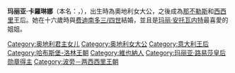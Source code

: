 {{Infobox royalty|consort=yes
| name         = 玛丽亚·卡羅琳娜
| image        = Maria-carolina-regina-napol.jpg
| image_size   = 250px
| succession   = 那不勒斯和西西里王后
| reign        = 1768年5月12日 — 1814年9月8日
| birth_date   = {{birth date|1752|8|13|}}
| birth_place  = {{flag|Holy Roman Empire}}[[維也納|維也納]][[美泉宮|美泉宮]]
| death_date   = {{death date and age|1814|9|8|1752|8|13|mf=y}}
| death_place  = {{flag|Austrian Empire}}[[維也納|維也納]][[赫岑多夫宮|赫岑多夫宮]]
| burial_place = {{AUT}}[[皇家墓穴_(维也纳)|皇家墓穴]]
| spouse       = [[费迪南多一世_(两西西里)|费迪南多三/四世]]
| issue        = 神聖羅馬皇后[[瑪麗亞·特蕾莎_(那不勒斯和西西里公主)|玛丽亚·特蕾莎]]<br>托斯卡納大公夫人[[路易莎_(那不勒斯和西西里公主)|路易莎]]<br>兩西西里國王[[弗朗切斯科一世_(两西西里)|弗朗切斯科一世]]<br>薩丁尼亞王后[[瑪麗亞·克里斯蒂娜_(那不勒斯和西西里公主)|玛丽亚·克里斯蒂娜]]<br>法國王后[[瑪麗亞·艾瑪莉亞_(那不勒斯和西西里公主)|玛丽亚·艾瑪莉亞]]<br>阿斯圖里亞斯親王妃[[瑪麗亞·安東妮亞_(那不勒斯和西西里公主)|瑪麗亞·安東妮亞]]<br>[[那不勒斯和西西里的利奧波多|利奥波多王子]]
| full name    = Maria Carolina Luise Josefa Johanna Antonia
| house        = [[哈布斯堡-洛林皇朝|哈布斯堡-洛林皇朝]]
| father       = [[弗朗茨一世_(神圣罗马帝国)|法蘭茲一世]]
| mother       = [[玛丽亚·特蕾西亚|瑪麗亞·特蕾莎]]
| religion     = [[罗马天主教|罗马天主教]]
}}

'''玛丽亚·卡羅琳娜'''（本名：{{lang|de|''Maria Carolina von Habsburg-Lothringen''}}，{{bd|1752年|8月13日|1814年|9月8日|catIdx=Maria Carolina}}），出生時為奧地利女大公，之後成為[[那不勒斯|那不勒斯]]和[[西西里|西西里]]王后。她在十六歲時與[[费迪南多一世_(两西西里)|费迪南多三/四世]]結婚，並且是[[玛丽·安托瓦内特|玛丽·安托瓦内特]]最喜愛的姐姐。

{{Authority control}}
{{DEFAULTSORT:Maria Carolina}}
[[Category:奥地利君主女儿|Category:奥地利君主女儿]]
[[Category:奥地利女大公|Category:奥地利女大公]]
[[Category:意大利王后|Category:意大利王后]]
[[Category:哈布斯堡-洛林王朝|Category:哈布斯堡-洛林王朝]]
[[Category:維也納人|Category:維也納人]]
[[Category:玛丽亚·路易莎皇后勋章得主|Category:玛丽亚·路易莎皇后勋章得主]]
[[Category:波旁－两西西里王朝|Category:波旁－两西西里王朝]]